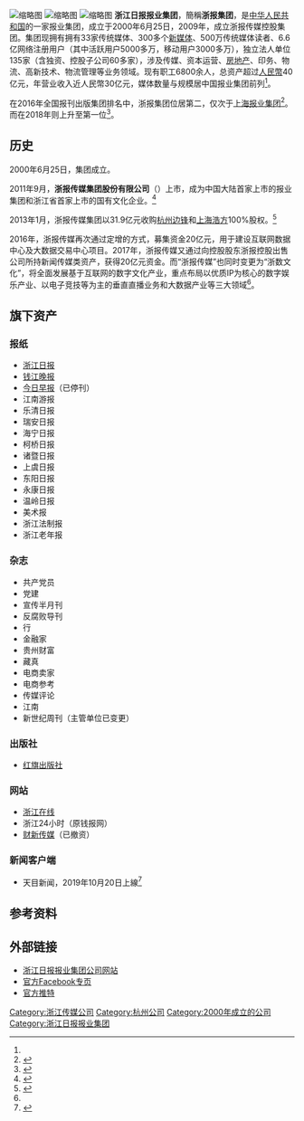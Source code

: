 [[File:Zhejiang_Daily_Press_Group_03.JPG|缩略图]]
[[File:Zhejiang_Daily_Press_Group_01.JPG|缩略图]]
[[File:Zhejiang_Daily_Press_Group.JPG|缩略图]]
'''浙江日报报业集团'''，簡稱'''浙报集团'''，是[[中华人民共和国|中华人民共和国]]的一家报业集团，成立于2000年6月25日，2009年，成立浙报传媒控股集团。集团现拥有拥有33家传统媒体、300多个[[新媒体|新媒体]]、500万传统媒体读者、6.6亿网络注册用户（其中活跃用户5000多万，移动用户3000多万），独立法人单位135家（含独资、控股子公司60多家），涉及传媒、资本运营、[[房地产|房地产]]、印务、物流、高新技术、物流管理等业务领域。现有职工6800余人，总资产超过[[人民幣|人民幣]]40亿元，年营业收入近人民幣30亿元，媒体数量与规模居中国报业集团前列<ref name=int/>。

在2016年全国报刊出版集团排名中，浙报集团位居第二，仅次于[[上海报业集团|上海报业集团]]<ref name="2018gzhy">{{cite web|title=裘新：报业昔日风华、今朝涅槃，皆为光辉岁月|url=http://www.jiemian.com/article/1961735.html|publisher=界面新闻|date=2018-02-28|accessdate=2018-04-29|archive-date=2018-05-02|archive-url=https://web.archive.org/web/20180502211118/http://www.jiemian.com/article/1961735.html|dead-url=no}}</ref>。而在2018年则上升至第一位<ref >{{cite web|title=国家新闻出版署发布分析报告 深圳报业集团综合评价位列第七|url=https://www.sznews.com/news/content/2019-10/08/content_22519431.htm|publisher=深圳新闻网|accessdate=2019-10-08|archive-date=2019-10-11|archive-url=https://web.archive.org/web/20191011103028/https://www.sznews.com/news/content/2019-10/08/content_22519431.htm|dead-url=no}}</ref>。

==历史==
2000年6月25日，集团成立。

2011年9月，'''浙报传媒集团股份有限公司'''（{{sse|600633}}）上市，成为中国大陆首家上市的报业集团和浙江省首家上市的国有文化企业。<ref name=int>{{cite web |url=http://www.8531.cn/groupintroduce/ |language= |title=集团简介 |publisher=浙江日报报业集团 |date= |accessdate=2013年9月 |archive-date=2020-07-27 |archive-url=https://web.archive.org/web/20200727094312/http://www.8531.cn/groupintroduce/ |dead-url=no }}</ref>

2013年1月，浙报传媒集团以31.9亿元收购[[杭州边锋|杭州边锋]]和[[上海浩方|上海浩方]]100%股权。<ref>{{Cite web |url=http://media.people.com.cn/n/2013/1227/c372989-23958177-5.html |title=浙报传媒等传统报业开启收购大幕，重点解决成长性难题 |access-date=2014-01-26 |archive-date=2016-03-04 |archive-url=https://web.archive.org/web/20160304082008/http://media.people.com.cn/n/2013/1227/c372989-23958177-5.html |dead-url=no }}</ref>

2016年，浙报传媒再次通过定增的方式，募集资金20亿元，用于建设互联网数据中心及大数据交易中心项目。2017年，浙报传媒又通过向控股股东浙报控股出售公司所持新闻传媒类资产，获得20亿元资金。而“浙报传媒”也同时变更为“浙数文化”，将全面发展基于互联网的数字文化产业，重点布局以优质IP为核心的数字娱乐产业、以电子竞技等为主的垂直直播业务和大数据产业等三大领域<ref name="2018gzhy"/>。

==旗下资产==
===报纸===
*[[浙江日报|浙江日报]]
*[[钱江晚报|钱江晚报]]
*[[今日早报|今日早报]]（已停刊）
*江南游报
*乐清日报
*瑞安日报
*海宁日报
*柯桥日报
*诸暨日报
*上虞日报
*东阳日报
*永康日报
*温岭日报
*美术报
*浙江法制报
*浙江老年报

===杂志===
*共产党员
*党建
*宣传半月刊
*反腐败导刊
*行
*金融家
*贵州财富
*藏真
*电商卖家
*电商参考
*传媒评论
*江南
*新世纪周刊（主管单位已变更）

===出版社===
*[[红旗出版社|红旗出版社]]

===网站===
*[[浙江在线|浙江在线]]
*浙江24小时（原钱报网）
*[[财新传媒|财新传媒]]（已撤资）
===新闻客户端===
*天目新闻，2019年10月20日上線<ref>{{cite news |title=天目新闻上线两周年 新平台新跨越 “2021全国媒体融合平台化发展论坛”在杭举办 |url=https://zj.zjol.com.cn/news.html?id=1745593 |accessdate=2022-02-11 |archive-date=2022-02-11 |archive-url=https://web.archive.org/web/20220211111654/https://zj.zjol.com.cn/news.html?id=1745593 |dead-url=no }}</ref>

== 参考资料 ==
{{reflist}}

== 外部链接 ==
{{commons category|Zhejiang Daily Press Group}}
*[http://www.8531.cn/ 浙江日报报业集团公司网站] {{Wayback|url=http://www.8531.cn/ |date=20210125000839 }}
*[https://www.facebook.com/ZhejiangDailyMedia 官方Facebook专页] {{Wayback|url=https://www.facebook.com/ZhejiangDailyMedia |date=20170307111426 }}
*[https://twitter.com/ZJDailyMedia 官方推特] {{Wayback|url=https://twitter.com/ZJDailyMedia |date=20170612104541 }}

[[Category:浙江传媒公司|Category:浙江传媒公司]]
[[Category:杭州公司|Category:杭州公司]]
[[Category:2000年成立的公司|Category:2000年成立的公司]]
[[Category:浙江日报报业集团|Category:浙江日报报业集团]]
